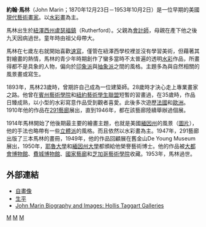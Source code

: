 {{Infobox artist
| bgcolour      = #6495ED
| name          = 約翰·馬林
| image         = Alfred Stieglitz portrait of John Marin from 1922.jpg
| imagesize     = 200px
| caption       = 約翰·馬林（1922年）
| birth_name     = 
| birthdate     = {{birth date |1870|12|23|}}
| location    = [[紐澤西州|紐澤西州]][[盧瑟福鎮|盧瑟福鎮]]（Rutherford）
| deathdate     = {{death date and age |1953|10|1|1870|12|23|}}
| deathplace    = [[緬因州|緬因州]][[艾迪生|艾迪生]]鎮（Addison）
| nationality   = [[美國|美國]] 
| field         = [[現代藝術|現代藝術]][[畫家|畫家]]
| training      = [[賓州藝術學院|賓州藝術學院]]
| movement      = 
| works         = 
| patrons       = 
| influenced by =
| influenced    =
| awards        = 
}}

'''約翰·馬林'''（John Marin；1870年12月23日－1953年10月2日）是一位早期的美國[[現代藝術|現代藝術]][[畫家|畫家]]。以[[水彩畫|水彩畫]]為主。

馬林出生於[[紐澤西州|紐澤西州]][[盧瑟福鎮|盧瑟福鎮]]（Rutherford）。父親為[[會計師|會計師]]，母親在產下他之後九天因病過世。童年時由祖父母帶大。

馬林在七歲左右就開始喜歡[[速寫|速寫]]，僅管在紐澤西學校裡並沒有學習美術，但藉著其對繪畫的熱情，馬林的青少年時期創作了蠻多當時不太普遍的透明[[水彩|水彩]]作品，所畫得都不是具象的人物，偏向於[[印象派|印象派]]與[[抽象派|抽象派]]之間的風格。主題多為與自然相關的風景畫或寫生。

1893年，馬林23歲時，曾期許自己成為一位建築師。28歲時才決心走上專業畫家之路。他曾在[[賓州藝術學院|賓州藝術學院]]和[[紐約藝術學生聯盟|紐約藝術學生聯盟]]短暫的習畫過，在35歲時，作品日臻成熟，以小型的水彩寫意作品受到觀者喜愛。此後多次遊歷[[法國|法國]]和[[歐洲|歐洲]]。1910年他的作品在[[291藝廊|291藝廊]]展出，直到1946年，都在該藝廊陸續舉辦過個展。

1914年馬林開始了他後期最主要的繪畫主題，也就是美國[[緬因州|緬因州]]的風景（[https://web.archive.org/web/20070928074354/http://borghi.org/american/marin9.html 圖片]），他的手法也略帶有一些[[立體派|立體派]]的風格。而且依然以水彩畫為主。1947年，291藝廊出版了三本馬林的畫冊，1949年，他的作品回顧展在舊金山De Young Museum展出，1950年，[[耶魯大學|耶魯大學]]和[[緬因州大學|緬因州大學]]都頒給他榮譽藝術博士。他的作品被[[大都會博物館|大都會博物館]]、[[費城博物館|費城博物館]]、[[國家藝廊|國家藝廊]]和[[芝加哥藝術學院|芝加哥藝術學院]]收藏。1953年，馬林過世。

==外部連結==
*[https://web.archive.org/web/20051231092232/http://www.npg.si.edu/cexh/eye/html/l_marin.htm 自畫像]
*[https://web.archive.org/web/20051125231033/http://borghi.org/american/marin.html 生平]
*[https://web.archive.org/web/20060826153925/http://www.hollistaggart.com/artists/marin.htm John Marin Biography and Images: Hollis Taggart Galleries]

{{Authority control}}
[[Category:美国画家|M]]
[[Category:1870年出生|M]]
[[Category:1953年逝世|M]]